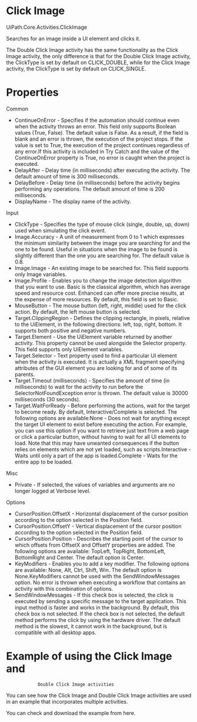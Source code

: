 ﻿# Click Image

UiPath.Core.Activities.ClickImage

Searches for an image inside a UI element and clicks it.

The Double Click
                    Image activity has the same functionality as the Click Image
                activity, the only difference is that for the Double Click Image activity,
                the ClickType is set by default on CLICK_DOUBLE, while for the
                    Click Image activity, the ClickType is set by default on
                    CLICK_SINGLE.

# Properties

Common

* ContinueOnError - Specifies if the automation should continue even when the activity throws an error. This field only supports Boolean values (True, False). The default value is False. As a result, if the field is blank and an error is thrown, the execution of the project stops. If the value is set to True, the execution of the project continues regardless of any error.If this activity is included in Try Catch and the value of the ContinueOnError property is True, no error is caught when the project is executed.
* DelayAfter - Delay time (in milliseconds) after executing the activity. The default amount of time is 300 milliseconds.
* DelayBefore - Delay time (in milliseconds) before the activity begins performing any operations. The default amount of time is 200 milliseconds.
* DisplayName - The display name of the activity.

Input

* ClickType - Specifies the type of mouse click (single, double, up, down) used when simulating the click event.
* Image.Accuracy - A unit of measurement from 0 to 1 which expresses the minimum similarity between the image you are searching for and the one to be found. Useful in situations when the image to be found is slightly different than the one you are searching for. The default value is 0.8.
* Image.Image - An existing image to be searched for. This field supports only Image variables.
* Image.Profile - Enables you to change the image detection algorithm that you want to use. Basic is the classical algorithm, which has average speed and resource cost. Enhanced can offer more precise results, at the expense of more resources. By default, this field is set to Basic.
* MouseButton - The mouse button (left, right, middle) used for the click action. By default, the left mouse button is selected.
* Target.ClippingRegion - Defines the clipping rectangle, in pixels, relative to the UiElement, in the following directions: left, top, right, bottom. It supports both positive and negative numbers.
* Target.Element - Use the UiElement variable returned by another activity. This property cannot be used alongside the Selector property. This field supports only UiElement variables.
* Target.Selector - Text property used to find a particular UI element when the activity is executed. It is actually a XML fragment specifying attributes of the GUI element you are looking for and of some of its parents.
* Target.Timeout (milliseconds) - Specifies the amount of time (in milliseconds) to wait for the activity to run before the SelectorNotFoundException error is thrown. The default value is 30000 milliseconds (30 seconds).
* Target.WaitForReady - Before performing the actions, wait for the target to become ready. By default, Interactive/Complete is selected. The following options are available:None - Does not wait for anything except the target UI element to exist before executing the action. For example, you can use this option if you want to retrieve just text from a web page or click a particular button, without having to wait for all UI elements to load. Note that this may have unwanted consequences if the button relies on elements which are not yet loaded, such as scripts.Interactive - Waits until only a part of the app is loaded.Complete - Waits for the entire app to be loaded.

Misc

* Private - If selected, the values of variables and arguments are no longer logged at Verbose level.

Options

* CursorPosition.OffsetX - Horizontal displacement of the cursor position according to the option selected in the Position field.
* CursorPosition.OffsetY - Vertical displacement of the cursor position according to the option selected in the Position field.
* CursorPosition.Position - Describes the starting point of the cursor to which offsets from OffsetX and OffsetY properties are added. The following options are available: TopLeft, TopRight, BottomLeft, BottomRight and Center. The default option is Center.
* KeyModifiers - Enables you to add a key modifier. The following options are available: None, Alt, Ctrl, Shift, Win. The default option is None.KeyModifiers cannot be used with the SendWindowMessages option. No error is thrown when executing a workflow that contains an activity with this combination of options.
* SendWindowMessages - If this check box is selected, the click is executed by sending a specific message to the target application. This input method is faster and works in the background. By default, this check box is not selected. If the check box is not selected, the default method performs the click by using the hardware driver. The default method is the slowest, it cannot work in the background, but is compatible with all desktop apps.

# Example of using the Click Image and
                Double Click Image activities

You can see how the Click Image and
                    Double Click Image activities are used in an example that incorporates
                multiple activities.

You can check and download the example from here.
